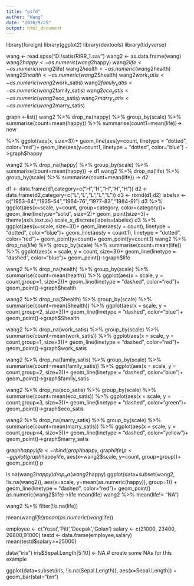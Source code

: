 ```yaml
---
title: "psfd"
author: "Wang"
date: "2020/9/25"
output: html_document
---
```


library(foreign)
library(ggplot2)
library(devtools)
library(tidyverse)

wang <- read.spss("D:/satis/RIRR_1.sav")
wang2 <- as.data.frame(wang)
wang2$happy <- as.numeric(wang2$happy)
wang2$life <- as.numeric(wang2$life)
wang2$health <- as.numeric(wang2$health)
wang2$Shealth <- as.numeric(wang2$Shealth)
wang2$work_satis <- as.numeric(wang2$work_satis)
wang2$family_satis <- as.numeric(wang2$family_satis)
wang2$eco_satis <- as.numeric(wang2$eco_satis)
wang2$marry_satis <- as.numeric(wang2$marry_satis)

  
graph <-list()
wang2 %>%
  drop_na(happy) %>% 
  group_by(scale) %>%
  summarise(count=mean(happy)) %>%
  summarise(count1=mean(life))->
  new
  
  %>%
  ggplot(aes(x, size=3))+
  geom_line(aes(y=count, linetype = "dotted", color="red")+
  geom_line(aes(y=count1, linetype = "dotted", color="blue")
  ->graph$happy
  
wang2 %>%
  drop_na(happy) %>% 
  group_by(scale) %>%
  summarise(count=mean(happy)) -> d1
wang2 %>%
  drop_na(life) %>% 
  group_by(scale) %>%
  summarise(count=mean(life)) -> d2

d1 <- data.frame(d1,category=c("H","H","H","H","H"))
d2 <- data.frame(d2,category=c("L","L","L","L","L"))
d3 <- rbind(d1,d2)
labelsx <- c("1953-64","1935-54","1964-76","1977-83","1984-91")
d3 %>%
  ggplot(aes(x=scale, y=count, group=category, color=category))+
  geom_line(linetype="solid", size=2)+
  geom_point(size=3)+
  theme(axis.text.x=)
  scale_x_discrete(labels=labelsx)
d3 %>%
  ggplot(aes(x=scale, size=3))+
  geom_line(aes(y = count), linetype = "dotted", color="blue")+
  geom_line(aes(y = count.1), linetype = "dotted", color="red")+
  geom_point(y=count)+
  geom_point(y=count.1)
wang2 %>%
  drop_na(life) %>% 
  group_by(scale) %>%
  summarise(count=mean(life)) %>%
  ggplot(aes(x = scale, y = count, size=3))+
  geom_line(linetype = "dashed", color="blue")+
  geom_point()->graph$life
  
wang2 %>%
  drop_na(health) %>% 
  group_by(scale) %>%
  summarise(count=mean(health)) %>%
  ggplot(aes(x = scale, y = count,group=1, size=2))+
  geom_line(linetype = "dashed", color="red")+
  geom_point()->graph$health

wang2 %>%
  drop_na(Shealth) %>% 
  group_by(scale) %>%
  summarise(count=mean(Shealth)) %>%
  ggplot(aes(x = scale, y = count,group=2, size=3))+
  geom_line(linetype = "dashed", color="blue")+
  geom_point()->graph$Shealth
  
wang2 %>%
  drop_na(work_satis) %>% 
  group_by(scale) %>%
  summarise(count=mean(work_satis)) %>%
  ggplot(aes(x = scale, y = count,group=1, size=3))+
  geom_line(linetype = "dashed", color="red")+
  geom_point()->graph$work_satis

wang2 %>%
  drop_na(family_satis) %>% 
  group_by(scale) %>%
  summarise(count=mean(family_satis)) %>%
  ggplot(aes(x = scale, y = count,group=2, size=3))+
  geom_line(linetype = "dashed", color="blue")+
  geom_point()->graph$family_satis
  
wang2 %>%
  drop_na(eco_satis) %>% 
  group_by(scale) %>%
  summarise(count=mean(eco_satis)) %>%
  ggplot(aes(x = scale, y = count,group=3, size=3))+
  geom_line(linetype = "dashed", color="green")+
  geom_point()->graph$eco_satis

wang2 %>%
  drop_na(marry_satis) %>% 
  group_by(scale) %>%
  summarise(count=mean(marry_satis)) %>%
  ggplot(aes(x = scale, y = count,group=4, size=3))+
  geom_line(linetype = "dashed", color="yellow")+
  geom_point()->graph$marry_satis
  
graph$happylife <- rbind(graph$happy, graph$life)
p<-ggplot(graph$happylife, aes(x=wang2$scale, y=count, group=group))+
  geom_point()
p

is.na(wang2$happy)
drop_na(wang2$happy)
ggplot(data=subset(wang2, !is.na(wang2)), aes(x=scale, y=mean(as.numeric(happy)), group=1)) +
  geom_line(linetype = "dashed", color="red")+
  geom_point()
as.numeric(wang2$life)->life
mean(life)
wang2 %>%
  mean(life!= "NA")

wang2 %>% filter(!is.na(life))
  
mean(wang$life)
mean(as.numeric(wang$life))

employee <- c('Yossi ','Pitt ','Deepak','Golan')
salary <- c(21000, 23400, 26800,91000)
testd <- data.frame(employee,salary)
mean(testd$salary>=25000)

data("iris")
iris$Sepal.Length[5:10] <- NA # create some NAs for this example

ggplot(data=subset(iris, !is.na(Sepal.Length)), aes(x=Sepal.Length)) + 
geom_bar(stat="bin")
